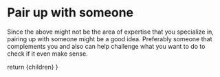 
# Pair up with someone

<Notes>
Since the above might not be the area of expertise that you specialize in, pairing up with someone might be a good idea. Preferably someone that complements you and also can help challenge what you want to do to check if it even make sense.
</Notes>

  return <MainSlide>
    {children}
  </MainSlide>
}